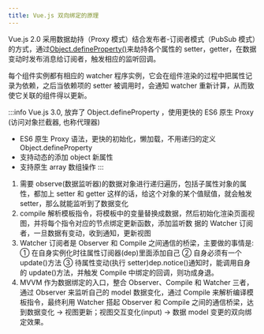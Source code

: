 ```yaml
---
title: Vue.js 双向绑定的原理
---
```



<AuthorInfo />

Vue.js 2.0 采用数据劫持（Proxy 模式）结合发布者-订阅者模式（PubSub 模式）的方式，通过[Object.defineProperty()](https://developer.mozilla.org/zh-CN/docs/Web/JavaScript/Reference/Global_Objects/Object/defineProperty)来劫持各个属性的 setter，getter，在数据变动时发布消息给订阅者，触发相应的监听回调。

每个组件实例都有相应的 watcher 程序实例，它会在组件渲染的过程中把属性记录为依赖，之后当依赖项的 setter 被调用时，会通知 watcher 重新计算，从而致使它关联的组件得以更新。

:::info Vue.js 3.0, 放弃了 Object.defineProperty ，使用更快的 ES6 原生 Proxy (访问对象拦截器, 也称代理器)

- ES6 原生 Proxy 语法，更快的初始化，懒加载，不用递归的定义 Object.defineProperty
- 支持动态的添加 object 新属性
- 支持原生 array 数组操作
  :::

1. 需要 observe(数据监听器)的数据对象进行递归遍历，包括子属性对象的属性，都加上 setter 和 getter 这样的话，给这个对象的某个值赋值，就会触发 setter，那么就能监听到了数据变化
1. compile 解析模板指令，将模板中的变量替换成数据，然后初始化渲染页面视图，并将每个指令对应的节点绑定更新函数，添加监听数
   据的 Watcher 订阅者，一旦数据有变动，收到通知，更新视图
1. Watcher 订阅者是 Observer 和 Compile 之间通信的桥梁，主要做的事情是: ① 在自身实例化时往属性订阅器(dep)里面添加自己 ② 自身必须有一个 update()方法 ③ 待属性变动(执行 setter)dep.notice()通知时，能调用自身的 update()方法，并触发 Compile 中绑定的回调，则功成身退。
1. MVVM 作为数据绑定的入口，整合 Observer、Compile 和 Watcher 三者，通过 Observer 来监听自己的 model 数据变化，通过 Compile 来解析编译模板指令，最终利用 Watcher 搭起 Observer 和 Compile 之间的通信桥梁，达到数据变化 -> 视图更新；视图交互变化(input) -> 数据 model 变更的双向绑定效果。
